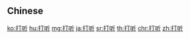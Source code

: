 {{also|打聽}}
==Chinese==
{{zh-see|打聽}}

[[ko:打听]]
[[hu:打听]]
[[mg:打听]]
[[ja:打听]]
[[sr:打听]]
[[th:打听]]
[[chr:打听]]
[[zh:打听]]